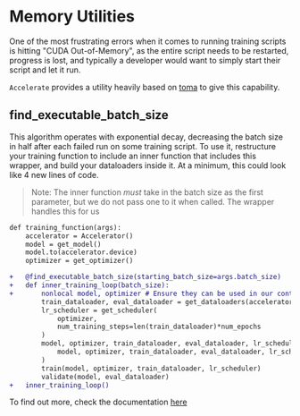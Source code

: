 <!--Copyright 2022 The HuggingFace Team. All rights reserved.

Licensed under the Apache License, Version 2.0 (the "License"); you may not use this file except in compliance with
the License. You may obtain a copy of the License at

http://www.apache.org/licenses/LICENSE-2.0

Unless required by applicable law or agreed to in writing, software distributed under the License is distributed on
an "AS IS" BASIS, WITHOUT WARRANTIES OR CONDITIONS OF ANY KIND, either express or implied. See the License for the
specific language governing permissions and limitations under the License.
-->

# Memory Utilities

One of the most frustrating errors when it comes to running training scripts is hitting "CUDA Out-of-Memory", 
as the entire script needs to be restarted, progress is lost, and typically a developer would want to simply
start their script and let it run.

`Accelerate` provides a utility heavily based on [toma](https://github.com/BlackHC/toma) to give this capability.

## find_executable_batch_size

This algorithm operates with exponential decay, decreasing the batch size in half after each failed run on some 
training script. To use it, restructure your training function to include an inner function that includes this wrapper, 
and build your dataloaders inside it. At a minimum, this could look like 4 new lines of code. 
> Note: The inner function *must* take in the batch size as the first parameter, but we do not pass one to it when called. The wrapper handles this for us

```diff
def training_function(args):
    accelerator = Accelerator()
    model = get_model()
    model.to(accelerator.device)
    optimizer = get_optimizer()

+   @find_executable_batch_size(starting_batch_size=args.batch_size)
+   def inner_training_loop(batch_size):
+       nonlocal model, optimizer # Ensure they can be used in our context
        train_dataloader, eval_dataloader = get_dataloaders(accelerator, batch_size)
        lr_scheduler = get_scheduler(
            optimizer, 
            num_training_steps=len(train_dataloader)*num_epochs
        )
        model, optimizer, train_dataloader, eval_dataloader, lr_scheduler = accelerator.prepare(
            model, optimizer, train_dataloader, eval_dataloader, lr_scheduler
        )
        train(model, optimizer, train_dataloader, lr_scheduler)
        validate(model, eval_dataloader)
+   inner_training_loop()
```

To find out more, check the documentation [here](https://hf.co/docs/accelerate/package_reference/utilities#accelerate.find_executable_batch_size)